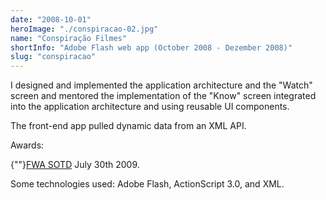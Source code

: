 ```yaml
---
date: "2008-10-01"
heroImage: "./conspiracao-02.jpg"
name: "Conspiração Filmes"
shortInfo: "Adobe Flash web app (October 2008 - Dezember 2008)"
slug: "conspiracao"
---
```



I designed and implemented the application architecture and the "Watch" screen and mentored the implementation of the "Know" screen integrated into the application architecture and using reusable UI components.

The front-end app pulled dynamic data from an XML API.

Awards:

{""}<a href="https://thefwa.com/cases/grupo-conspiracao" target="_blank">FWA SOTD</a> July 30th 2009.

Some technologies used: Adobe Flash, ActionScript 3.0, and XML.

<br />
<br />

<FlexBoxRowSpaceBetween>
  <LinkButtonLeftArrowIcon
    align-self="flex-start"
    text="Schin Casa com Tudo"
    to="/portfolio/schin-casa-com-tudo/"
  />
  <LinkButtonRightArrowIcon
    align-self="flex-end"
    text="Pepsi"
    to="/portfolio/pepsi/"
  />
</FlexBoxRowSpaceBetween>
